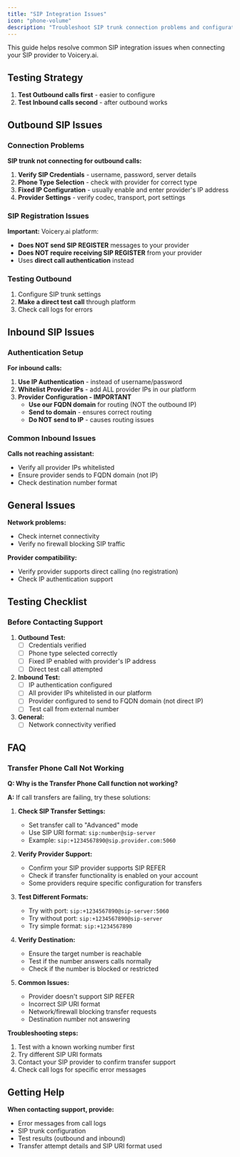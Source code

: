 ```yaml
---
title: "SIP Integration Issues"
icon: "phone-volume"
description: "Troubleshoot SIP trunk connection problems and configuration issues"
---
```


This guide helps resolve common SIP integration issues when connecting your SIP provider to Voicery.ai.

## Testing Strategy

1. **Test Outbound calls first** - easier to configure
2. **Test Inbound calls second** - after outbound works

## Outbound SIP Issues

### Connection Problems

**SIP trunk not connecting for outbound calls:**

1. **Verify SIP Credentials** - username, password, server details
2. **Phone Type Selection** - check with provider for correct type
3. **Fixed IP Configuration** - usually enable and enter provider's IP address
4. **Provider Settings** - verify codec, transport, port settings

### SIP Registration Issues

**Important:** Voicery.ai platform:
- **Does NOT send SIP REGISTER** messages to your provider
- **Does NOT require receiving SIP REGISTER** from your provider
- Uses **direct call authentication** instead

### Testing Outbound

1. Configure SIP trunk settings
2. **Make a direct test call** through platform
3. Check call logs for errors

## Inbound SIP Issues

### Authentication Setup

**For inbound calls:**

1. **Use IP Authentication** - instead of username/password
2. **Whitelist Provider IPs** - add ALL provider IPs in our platform
3. **Provider Configuration - IMPORTANT**
   - **Use our FQDN domain** for routing (NOT the outbound IP)
   - **Send to domain** - ensures correct routing
   - **Do NOT send to IP** - causes routing issues

### Common Inbound Issues

**Calls not reaching assistant:**
- Verify all provider IPs whitelisted
- Ensure provider sends to FQDN domain (not IP)
- Check destination number format

## General Issues

**Network problems:**
- Check internet connectivity
- Verify no firewall blocking SIP traffic

**Provider compatibility:**
- Verify provider supports direct calling (no registration)
- Check IP authentication support

## Testing Checklist

### Before Contacting Support

1. **Outbound Test:**
   - [ ] Credentials verified
   - [ ] Phone type selected correctly
   - [ ] Fixed IP enabled with provider's IP address
   - [ ] Direct test call attempted

2. **Inbound Test:**
   - [ ] IP authentication configured
   - [ ] All provider IPs whitelisted in our platform
   - [ ] Provider configured to send to FQDN domain (not direct IP)
   - [ ] Test call from external number

3. **General:**
   - [ ] Network connectivity verified

## FAQ

### Transfer Phone Call Not Working

**Q: Why is the Transfer Phone Call function not working?**

**A:** If call transfers are failing, try these solutions:

1. **Check SIP Transfer Settings:**
   - Set transfer call to "Advanced" mode
   - Use SIP URI format: `sip:number@sip-server`
   - Example: `sip:+1234567890@sip.provider.com:5060`

2. **Verify Provider Support:**
   - Confirm your SIP provider supports SIP REFER
   - Check if transfer functionality is enabled on your account
   - Some providers require specific configuration for transfers

3. **Test Different Formats:**
   - Try with port: `sip:+1234567890@sip-server:5060`
   - Try without port: `sip:+1234567890@sip-server`
   - Try simple format: `sip:+1234567890`

4. **Verify Destination:**
   - Ensure the target number is reachable
   - Test if the number answers calls normally
   - Check if the number is blocked or restricted

5. **Common Issues:**
   - Provider doesn't support SIP REFER
   - Incorrect SIP URI format
   - Network/firewall blocking transfer requests
   - Destination number not answering

**Troubleshooting steps:**
1. Test with a known working number first
2. Try different SIP URI formats
3. Contact your SIP provider to confirm transfer support
4. Check call logs for specific error messages

## Getting Help

**When contacting support, provide:**
- Error messages from call logs
- SIP trunk configuration
- Test results (outbound and inbound)
- Transfer attempt details and SIP URI format used